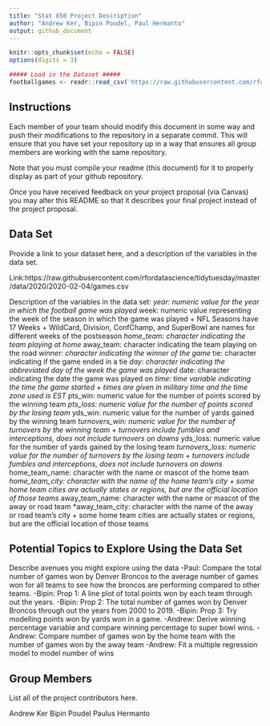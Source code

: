 ```yaml
---
title: "Stat 850 Project Description"
author: "Andrew Ker, Bipin Poudel, Paul Hermanto"
output: github_document
---
```


```r
knitr::opts_chunk$set(echo = FALSE)
options(digits = 3)
```

```r
##### Load in the Dataset #####
footballgames <- readr::read_csv('https://raw.githubusercontent.com/rfordatascience/tidytuesday/master/data/2020/2020-02-04/games.csv')
```



## Instructions

Each member of your team should modify this document in some way and push their modifications to the repository in a separate commit. This will ensure that you have set your repository up in a way that ensures all group members are working with the same repository. 

Note that you must compile your readme (this document) for it to properly display as part of your github repository. 

Once you have received feedback on your project proposal (via Canvas) you may alter this README so that it describes your final project instead of the project proposal. 

## Data Set
Provide a link to your dataset here, and a description of the variables in the data set.

Link:https://raw.githubusercontent.com/rfordatascience/tidytuesday/master/data/2020/2020-02-04/games.csv

Description of the variables in the data set:
*year: numeric value for the year in which the football game was played
*week: numeric value representing the week of the season in which the game was played
  + NFL Seasons have 17 Weeks
  + WildCard, Division, ConfChamp, and SuperBowl are names for different weeks of the postseason
*home_team: character indicating the team playing at home
*away_team: character indicating the team playing on the road
*winner: character indicating the winner of the game
*tie: character indicating if the game ended in a tie
*day: character indicating the abbreviated day of the week the game was played
*date: character indicating the date the game was played on
*time: time variable indicating the time the game started
  + times are given in military time and the time zone used is EST
*pts_win: numeric value for the number of points scored by the winning team
*pts_loss: numeric value for the number of points scored by the losing team
*yds_win: numeric value for the number of yards gained by the winning team
*turnovers_win: numeric value for the number of turnovers by the winning team
  + turnovers include fumbles and interceptions, does not include turnovers on downs
*yds_loss: numeric value for the number of yards gained by the losing team
*turnovers_loss: numeric value for the number of turnovers by the losing team
  + turnovers include fumbles and interceptions, does not include turnovers on downs
*home_team_name: character with the name or mascot of the home team
*home_team_city: character with the name of the home team's city
  + some home team cities are actually states or regions, but are the official location of those teams
*away_team_name: character with the name or mascot of the away or road team
*away_team_city: character with the name of the away or road team's city
  + some home team cities are actually states or regions, but are the official location of those teams



## Potential Topics to Explore Using the Data Set
Describe avenues you might explore using the data
-Paul: Compare the total number of games won by Denver Broncos to the average number of games won for all teams to see how the broncos are performing compared to other teams.
-Bipin: Prop 1: A line plot of total points won by each team through out the years.
-Bipin: Prop 2: The total number of games won by Denver Broncos through out the years from 2000 to 2019. 
-Bipin: Prop 3: Try modelling points won by yards won in a game.
-Andrew: Derive winning percentage variable and compare winning percentage to super bowl wins.
-Andrew: Compare number of games won by the home team with the number of games won by the away team
-Andrew: Fit a multiple regression model to model number of wins


## Group Members
List all of the project contributors here.

Andrew Ker
Bipin Poudel
Paulus Hermanto


